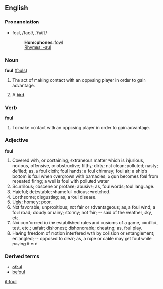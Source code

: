 ==English==

===Pronunciation===
*foul, /faʊl/, /<tt>faUl</tt>/
*:'''Homophones''': [[fowl]]
*:[[Rhymes:English:-aʊl|Rhymes: -aʊl]]

===Noun===
'''foul''' ([[fouls]])

# {{basketball}} The act of making contact with an opposing player in order to gain advantage.
#A [[bird]].<!-- isn't this wrong based on confusion with [[fowl]]? -->

===Verb===
'''foul'''

# {{basketball}} To make contact with an opposing player in order to gain advantage.

===Adjective===

'''foul'''

#Covered with, or containing, extraneous matter which is injurious, noxious, offensive, or obstructive; filthy; dirty; not clean; polluted; nasty; defiled; as, a foul cloth; foul hands; a foul chimney; foul air; a ship's bottom is foul when overgrown with barnacles; a gun becomes foul from repeated firing; a well is foul with polluted water.
#Scurrilous; obscene or profane; abusive; as, foul words; foul language.
#Hateful; detestable; shameful; odious; wretched.
#Loathsome; disgusting; as, a foul disease.
#Ugly; homely; poor.
#Not favorable; unpropitious; not fair or advantageous; as, a foul wind; a foul road; cloudy or rainy; stormy; not fair; -- said of the weather, sky, etc.
#Not conformed to the established rules and customs of a game, conflict, test, etc.; unfair; dishonest; dishonorable; cheating; as, foul play.
#Having freedom of motion interfered with by collision or entanglement; entangled; -- opposed to clear; as, a rope or cable may get foul while paying it out.

===Derived terms===
*[[afoul]]
*[[befoul]]

[[it:foul]]